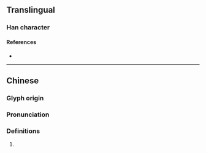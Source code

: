 {{character info}}
==Translingual==

===Han character===
{{Han char|rn=98|rad=瓦|as=04|sn=9|four=|canj=LUMVN|ids=⿰冘瓦}}

====References====
* {{Han ref|kx=0748.160|dkj=21458|dj=1157.030|hdz=21423.050|uh=74ED|ud=29933}}

----

==Chinese==
{{zh-forms}}

===Glyph origin===
{{Han etym}}

===Pronunciation===
{{zh-pron
|m=dǎn
|mc=y
|oc=y
|cat=
}}

===Definitions===
{{zh-hanzi}}

# {{rfdef|zh}}